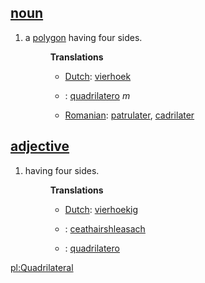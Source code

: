 == [[noun]] ==
# a [[polygon]] having four sides.
#:'''Translations'''
#:*[[Dutch]]: [[vierhoek]]
#:*{{it}}: [[quadrilatero]] ''m''
#:*[[Romanian]]: [[patrulater]], [[cadrilater]]
== [[adjective]] ==
# having four sides.
#:'''Translations'''
#:*[[Dutch]]: [[vierhoekig]]
#:*{{ga}}: [[ceathairshleasach]]
#:*{{it}}: [[quadrilatero]]

[[pl:Quadrilateral]]